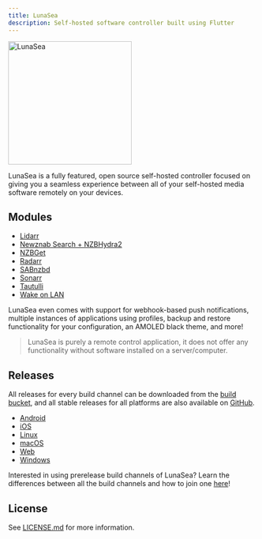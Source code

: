```yaml
---
title: LunaSea
description: Self-hosted software controller built using Flutter
---
```


<Image
  src="https://raw.githubusercontent.com/JagandeepBrar/LunaSea/master/assets/images/branding_logo.png"
  width="250px"
  alt="LunaSea"
  zoom={false}
  caption="Self-hosted software controller built using Flutter"
/>

LunaSea is a fully featured, open source self-hosted controller focused on giving you a seamless experience between all of your self-hosted media software remotely on your devices.

## Modules

- [Lidarr](/modules/lidarr)
- [Newznab Search + NZBHydra2](/modules/newznab-search)
- [NZBGet](/modules/nzbget)
- [Radarr](/modules/radarr)
- [SABnzbd](/modules/sabnzbd)
- [Sonarr](/modules/sonarr)
- [Tautulli](/modules/tautulli)
- [Wake on LAN](/modules/wake-on-lan)

LunaSea even comes with support for webhook-based push notifications, multiple instances of applications using profiles, backup and restore functionality for your configuration, an AMOLED black theme, and more!

> LunaSea is purely a remote control application, it does not offer any functionality without software installed on a server/computer.

## Releases

All releases for every build channel can be downloaded from the [build bucket](https://builds.lunasea.app), and all stable releases for all platforms are also available on [GitHub](https://github.com/JagandeepBrar/LunaSea/releases).

- [Android](/releases/android)
- [iOS](/releases/ios)
- [Linux](/releases/linux)
- [macOS](/releases/macos)
- [Web](/releases/web)
- [Windows](/releases/windows/)

Interested in using prerelease build channels of LunaSea? Learn the differences between all the build channels and how to join one [here](https://www.lunasea.app/build-channels)!

## License

See [LICENSE.md](https://github.com/JagandeepBrar/LunaSea/blob/master/LICENSE.md) for more information.
